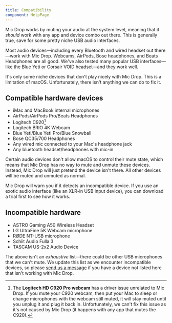 ```yaml
---
title: Compatibility
component: HelpPage
---
```




<Panel>

Mic Drop works by muting your audio at the system level, meaning that it _should_ work with any app and device combo out there. This is generally true, save for some pretty niche USB audio interfaces.

Most audio devices—including every Bluetooth and wired headset out there—work with Mic Drop. Webcams, AirPods, Bose headphones, and Beats Headphones are all good. We've also tested many popular USB interfaces—like the Blue Yeti or Corsair VOID headset—and they work well.

It's only some niche devices that don't play nicely with Mic Drop. This is a limitation of macOS. Unfortunately, there isn't anything we can do to fix it.

## Compatible hardware devices

- iMac and MacBook internal microphones
- AirPods/AirPods Pro/Beats Headphones
- Logitech C920[^1]
- Logitech BRIO 4K Webcam
- Blue Yeti/Blue Yeti Pro/Blue Snowball
- Bose QC35/700 Headphones
- Any wired mic connected to your Mac's headphone jack
- Any bluetooth headset/headphones with mic-in

Certain audio devices don't allow macOS to control their mute state, which means that Mic Drop has no way to mute and unmute these devices. Instead, Mic Drop will just pretend the device isn't there. All other devices will be muted and unmuted as normal.

Mic Drop will warn you if it detects an incompatible device. If you use an exotic audio interface (like an XLR-in USB input device), you can <DownloadLink source="compatibility-page">download a trial</DownloadLink> first to see how it works.

## Incompatible hardware

- ASTRO Gaming A50 Wireless Headset
- LG UltraFine 5K Webcam microphone
- RØDE NT-USB microphone
- Schiit Audio Fulla 3
- TASCAM US-2x2 Audio Device

The above isn't an _exhaustive_ list—there could be other USB microphones that we can't mute. We update this list as we encounter incompatible devices, so please [send us a message](mailto:help@getmicdrop.com) if you have a device not listed here that isn't working with Mic Drop.

[^1]: The **Logitech HD C920 Pro webcam** has a driver issue unrelated to Mic Drop. If you mute your C920 webcam, then put your Mac to sleep or change microphones with the webcam still muted, it will stay muted until you unplug it and plug it back in. Unfortunately, we can't fix this issue as it's not caused by Mic Drop (it happens with any app that mutes the C920).

</Panel>
